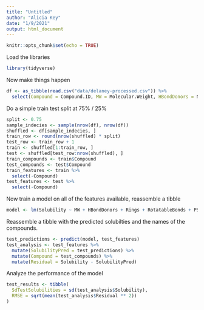 ```yaml
---
title: "Untitled"
author: "Alicia Key"
date: "1/9/2021"
output: html_document
---
```


```r
knitr::opts_chunk$set(echo = TRUE)
```

Load the libraries

```r
library(tidyverse)
```

Now make things happen


``` r
df <- as_tibble(read.csv("data/delaney-processed.csv")) %>%
  select(Compound = Compound.ID, MW = Molecular.Weight, HBondDonors = Number.of.H.Bond.Donors, Rings = Number.of.Rings, RotatableBonds = Number.of.Rotatable.Bonds, PSA = Polar.Surface.Area, Solubility = measured.log.solubility.in.mols.per.litre)
```

Do a simple train test split at 75% / 25%

``` r
split <- 0.75
sample_indecies <- sample(nrow(df), nrow(df))
shuffled <- df[sample_indecies, ]
train_row <- round(nrow(shuffled) * split)
test_row <- train_row + 1
train <- shuffled[1:train_row, ]
test <- shuffled[test_row:nrow(shuffled), ]
train_compounds <- train$Compound
test_compounds <- test$Compound
train_features <- train %>%
  select(-Compound)
test_features <- test %>%
  select(-Compound)
```

Now train a model on all of the features available, reassemble a tibble

``` r
model <- lm(Solubility ~ MW + HBondDonors + Rings + RotatableBonds + PSA, train_features)
```

Reassemble a tibble with the predicted solubilties and the names of the compounds.

``` r
test_predictions <- predict(model, test_features)
test_analysis <- test_features %>%
  mutate(SolubilityPred = test_predictions) %>%
  mutate(Compound = test_compounds) %>%
  mutate(Residual = Solubility - SolubilityPred)
```

Analyze the performance of the model

``` r
test_results <- tibble(
  SdTestSolubilities = sd(test_analysis$Solubility),
  RMSE = sqrt(mean(test_analysis$Residual ** 2))
)
```